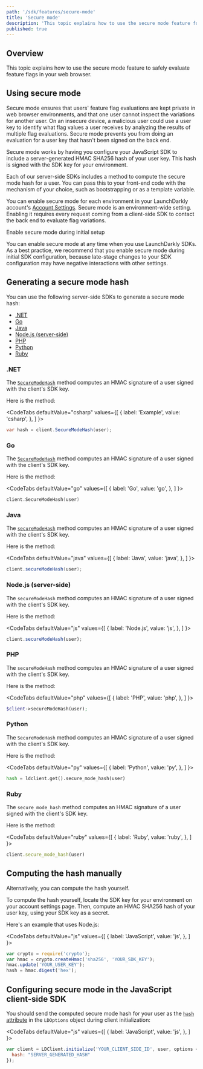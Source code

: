 ```yaml
---
path: '/sdk/features/secure-mode'
title: 'Secure mode'
description: 'This topic explains how to use the secure mode feature for safely evaluating feature flags in your web browser.'
published: true
---
```


## Overview

This topic explains how to use the secure mode feature to safely evaluate feature flags in your web browser.

## Using secure mode

Secure mode ensures that users' feature flag evaluations are kept private in web browser environments, and that one user cannot inspect the variations for another user. On an insecure device, a malicious user could use a user key to identify what flag values a user receives by analyzing the results of multiple flag evaluations. Secure mode prevents you from doing an evaluation for a user key that hasn't been signed on the back end.

Secure mode works by having you configure your JavaScript SDK to include a server-generated HMAC SHA256 hash of your user key. This hash is signed with the SDK key for your environment.

Each of our server-side SDKs includes a method to compute the secure mode hash for a user. You can pass this to your front-end code with the mechanism of your choice, such as bootstrapping or as a template variable.

You can enable secure mode for each environment in your LaunchDarkly account's [Account Settings](https://app.launchdarkly.com/settings/projects). Secure mode is an environment-wide setting. Enabling it requires every request coming from a client-side SDK to contact the back end to evaluate flag variations.

<Callout intent="info">
<CalloutTitle>Enable secure mode during initial setup</CalloutTitle>
<CalloutDescription>

You can enable secure mode at any time when you use LaunchDarkly SDKs. As a best practice, we recommend that you enable secure mode during initial SDK configuration, because late-stage changes to your SDK configuration may have negative interactions with other settings.

</CalloutDescription>
</Callout>

## Generating a secure mode hash

You can use the following server-side SDKs to generate a secure mode hash:

* [.NET](#net)
* [Go](#go)
* [Java](#java)
* [Node.js (server-side)](#nodejs-server-side)
* [PHP](#php)
* [Python](#python)
* [Ruby](#ruby)

### .NET

The [`SecureModeHash`](https://launchdarkly.github.io/dotnet-server-sdk/api/LaunchDarkly.Sdk.Server.LdClient.html#LaunchDarkly_Sdk_Server_LdClient_SecureModeHash_) method computes an HMAC signature of a user signed with the client's SDK key.

Here is the method:

<CodeTabs
  defaultValue="csharp"
  values={[
    { label: 'Example', value: 'csharp', },
  ]
}>
<CodeTabItem value="csharp">

```csharp
var hash = client.SecureModeHash(user);
```

</CodeTabItem>
</CodeTabs>

### Go

The [`SecureModeHash`](https://pkg.go.dev/gopkg.in/launchdarkly/go-server-sdk.v5#LDClient.SecureModeHash) method computes an HMAC signature of a user signed with the client's SDK key.

Here is the method:

<CodeTabs
  defaultValue="go"
  values={[
    { label: 'Go', value: 'go', },
  ]
}>
<CodeTabItem value="go">

```go
client.SecureModeHash(user)
```

</CodeTabItem>
</CodeTabs>

### Java

The [`secureModeHash`](http://launchdarkly.github.io/java-server-sdk/com/launchdarkly/sdk/server/LDClient.html#secureModeHash-com.launchdarkly.sdk.LDUser-) method computes an HMAC signature of a user signed with the client's SDK key.

Here is the method:

<CodeTabs
  defaultValue="java"
  values={[
    { label: 'Java', value: 'java', },
  ]
}>
<CodeTabItem value="java">

```java
client.secureModeHash(user);
```

</CodeTabItem>
</CodeTabs>

### Node.js (server-side)

The `secureModeHash` method computes an HMAC signature of a user signed with the client's SDK key.

Here is the method:

<CodeTabs
  defaultValue="js"
  values={[
    { label: 'Node.js', value: 'js', },
  ]
}>
<CodeTabItem value="js">

```js
client.secureModeHash(user);
```

</CodeTabItem>
</CodeTabs>

### PHP

The `secureModeHash` method computes an HMAC signature of a user signed with the client's SDK key.

Here is the method:

<CodeTabs
  defaultValue="php"
  values={[
    { label: 'PHP', value: 'php', },
  ]
}>
<CodeTabItem value="php">

```php
$client->secureModeHash(user);
```

</CodeTabItem>
</CodeTabs>

### Python

The `SecureModeHash` method computes an HMAC signature of a user signed with the client's SDK key.

Here is the method:

<CodeTabs
  defaultValue="py"
  values={[
    { label: 'Python', value: 'py', },
  ]
}>
<CodeTabItem value="py">

```py
hash = ldclient.get().secure_mode_hash(user)
```

</CodeTabItem>
</CodeTabs>

### Ruby

The `secure_mode_hash` method computes an HMAC signature of a user signed with the client's SDK key.

Here is the method:

<CodeTabs
  defaultValue="ruby"
  values={[
    { label: 'Ruby', value: 'ruby', },
  ]
}>
<CodeTabItem value="ruby">

```ruby
client.secure_mode_hash(user)
```

</CodeTabItem>
</CodeTabs>

## Computing the hash manually

Alternatively, you can compute the hash yourself.

To compute the hash yourself, locate the SDK key for your environment on your account settings page. Then, compute an HMAC SHA256 hash of your user key, using your SDK key as a secret.

Here's an example that uses Node.js:

<CodeTabs
  defaultValue="js"
  values={[
    { label: 'JavaScript', value: 'js', },
  ]
}>
<CodeTabItem value="js">

```js
var crypto = require('crypto');
var hmac = crypto.createHmac('sha256', 'YOUR_SDK_KEY');
hmac.update('YOUR_USER_KEY');
hash = hmac.digest('hex');
```

</CodeTabItem>
</CodeTabs>

## Configuring secure mode in the JavaScript client-side SDK

You should send the computed secure mode hash for your user as the [`hash` attribute](https://launchdarkly.github.io/js-client-sdk/interfaces/_launchdarkly_js_client_sdk_.ldoptions.html#hash) in the `LDOptions` object during client initialization:

<CodeTabs
  defaultValue="js"
  values={[
    { label: 'JavaScript', value: 'js', },
  ]
}>
<CodeTabItem value="js">

```js
var client = LDClient.initialize('YOUR_CLIENT_SIDE_ID', user, options = {
  hash: "SERVER_GENERATED_HASH"
});
```


</CodeTabItem>
</CodeTabs>
